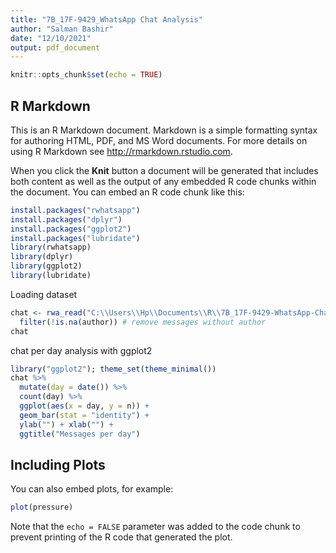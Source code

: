```yaml
---
title: "7B_17F-9429_WhatsApp Chat Analysis"
author: "Salman Bashir"
date: "12/10/2021"
output: pdf_document
---
```


```r
knitr::opts_chunk$set(echo = TRUE)
```

## R Markdown

This is an R Markdown document. Markdown is a simple formatting syntax for authoring HTML, PDF, and MS Word documents. For more details on using R Markdown see <http://rmarkdown.rstudio.com>.

When you click the **Knit** button a document will be generated that includes both content as well as the output of any embedded R code chunks within the document. You can embed an R code chunk like this:


```r
install.packages("rwhatsapp")
install.packages("dplyr")
install.packages("ggplot2")
install.packages("lubridate")
library(rwhatsapp)
library(dplyr)
library(ggplot2)
library(lubridate)
```
Loading dataset

```r
chat <- rwa_read("C:\\Users\\Hp\\Documents\\R\\7B_17F-9429-WhatsApp-Chat-Analysis\\WhatsApp Chat with Usama 17nu Cfd.txt") %>% 
  filter(!is.na(author)) # remove messages without author
chat


```
chat per day analysis with ggplot2

```r
library("ggplot2"); theme_set(theme_minimal())
chat %>%
  mutate(day = date()) %>%
  count(day) %>%
  ggplot(aes(x = day, y = n)) +
  geom_bar(stat = "identity") +
  ylab("") + xlab("") +
  ggtitle("Messages per day")


```


## Including Plots

You can also embed plots, for example:

```r
plot(pressure)
```

Note that the `echo = FALSE` parameter was added to the code chunk to prevent printing of the R code that generated the plot.
